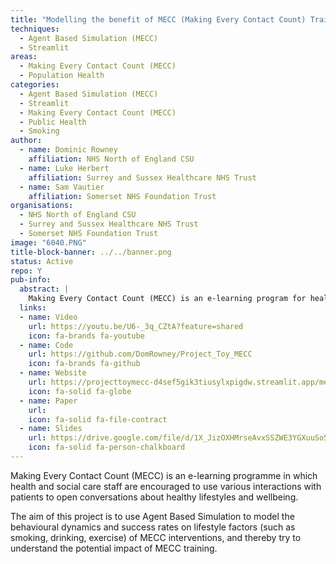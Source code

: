 ```yaml
---
title: "Modelling the benefit of MECC (Making Every Contact Count) Training using agent based simulation"
techniques:
  - Agent Based Simulation (MECC)
  - Streamlit
areas:
  - Making Every Contact Count (MECC)
  - Population Health
categories:
  - Agent Based Simulation (MECC)
  - Streamlit
  - Making Every Contact Count (MECC)
  - Public Health
  - Smoking
author:
  - name: Dominic Rowney
    affiliation: NHS North of England CSU
  - name: Luke Herbert
    affiliation: Surrey and Sussex Healthcare NHS Trust
  - name: Sam Vautier
    affiliation: Somerset NHS Foundation Trust
organisations:
  - NHS North of England CSU
  - Surrey and Sussex Healthcare NHS Trust
  - Somerset NHS Foundation Trust
image: "6040.PNG"
title-block-banner: ../../banner.png
status: Active
repo: Y
pub-info:
  abstract: |
    Making Every Contact Count (MECC) is an e-learning program for health and social care staff to promote healthy lifestyles. This project uses Agent Based Simulation to model MECC's impact on behaviors like smoking, drinking, and exercise.
  links:
  - name: Video
    url: https://youtu.be/U6-_3q_CZtA?feature=shared
    icon: fa-brands fa-youtube
  - name: Code
    url: https://github.com/DomRowney/Project_Toy_MECC
    icon: fa-brands fa-github
  - name: Website
    url: https://projecttoymecc-d4sef5gik3tiusylxpigdw.streamlit.app/mesa_abs_two_types_mecc
    icon: fa-solid fa-globe
  - name: Paper
    url:
    icon: fa-solid fa-file-contract
  - name: Slides
    url: https://drive.google.com/file/d/1X_JizOXHMrseAvxSSZWE3YGXuuSo5okM/view?usp=drive_link
    icon: fa-solid fa-person-chalkboard
---
```


Making Every Contact Count (MECC) is an e-learning programme in which health and social care staff are encouraged to use various interactions with patients to open conversations about healthy lifestyles and wellbeing.

The aim of this project is to use Agent Based Simulation to model the behavioural dynamics and success rates on lifestyle factors (such as smoking, drinking, exercise) of MECC interventions, and thereby try to understand the potential impact of MECC training.

